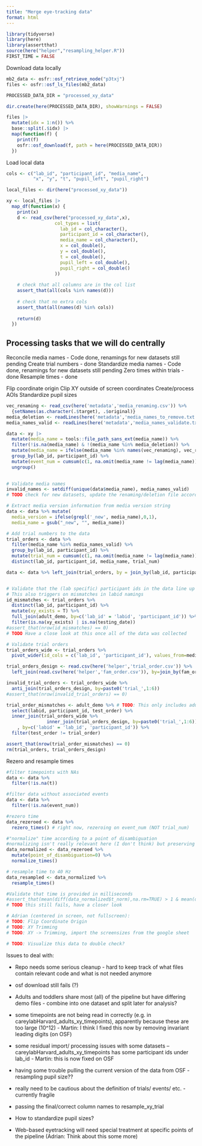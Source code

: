 ```yaml
---
title: "Merge eye-tracking data"
format: html
---
```


```r
library(tidyverse)
library(here)
library(assertthat)
source(here("helper","resampling_helper.R"))
FIRST_TIME = FALSE
```

Download data locally

```r

mb2_data <- osfr::osf_retrieve_node("p3txj")
files <- osfr::osf_ls_files(mb2_data)

PROCESSED_DATA_DIR = "processed_xy_data"

dir.create(here(PROCESSED_DATA_DIR), showWarnings = FALSE)

files |>
  mutate(idx = 1:n()) %>%
  base::split(.$idx) |>
  map(function(f) {
    print(f)
    osfr::osf_download(f, path = here(PROCESSED_DATA_DIR))
  })
```

Load local data

```r
cols <- c("lab_id", "participant_id", "media_name", 
          "x", "y", "t", "pupil_left", "pupil_right")

local_files <- dir(here("processed_xy_data"))

xy <- local_files |>
  map_df(function(x) {
    print(x)
    d <- read_csv(here("processed_xy_data",x),
                  col_types = list(
                    lab_id = col_character(),
                    participant_id = col_character(),
                    media_name = col_character(),
                    x = col_double(),
                    y = col_double(),
                    t = col_double(),
                    pupil_left = col_double(),
                    pupil_right = col_double()
                  ))
    
    # check that all columns are in the col list
    assert_that(all(cols %in% names(d)))
    
    # check that no extra cols
    assert_that(all(names(d) %in% cols))
    
    return(d)
  })
```
## Processing tasks that we will do centrally

Reconcile media names - Code done, renamings for new datasets still pending
Create trial numbers - done
Standardize media names - Code done, renamings for new datasets still pending
Zero times within trials - done
Resample times - done

Flip coordinate origin
Clip XY outside of screen coordinates
Create/process AOIs
Standardize pupil sizes




```r

vec_renaming <- read_csv(here('metadata','media_renaming.csv')) %>%
  {setNames(as.character(.$target), .$original)}
media_deletion <- readLines(here('metadata','media_names_to_remove.txt'))
media_names_valid <- readLines(here('metadata','media_names_validate.txt'))

data <- xy |>
  mutate(media_name = tools::file_path_sans_ext(media_name)) %>%
  filter(!is.na(media_name) & !(media_name %in% media_deletion)) %>% 
  mutate(media_name = ifelse(media_name %in% names(vec_renaming), vec_renaming[as.character(media_name)], media_name)) %>% 
  group_by(lab_id, participant_id) %>% 
  mutate(event_num = cumsum(c(1, na.omit(media_name != lag(media_name))))) %>% 
  ungroup()

  
# Validate media names
invalid_names <- setdiff(unique(data$media_name), media_names_valid)
# TODO check for new datasets, update the renaming/deletion file accordingly

# Extract media version information from media version string
data <- data %>% mutate(
  media_version = ifelse(grepl('_new', media_name),0,1),
  media_name = gsub("_new", "", media_name))

# Add trial numbers to the data
trial_orders <- data %>% 
  filter(media_name %in% media_names_valid) %>%
  group_by(lab_id, participant_id) %>%
  mutate(trial_num = cumsum(c(1, na.omit(media_name != lag(media_name))))) %>%
  distinct(lab_id, participant_id, media_name, trial_num)

data <- data %>% left_join(trial_orders, by = join_by(lab_id, participant_id, media_name))


# Validate that the (lab specific) participant ids in the data line up with the ids from the (lab specific) demographic files
# This also triggers on mismatches in labid namings
id_mismatches <- trial_orders %>% 
  distinct(lab_id, participant_id) %>% 
  mutate(xy_exists = T) %>%
  full_join(adult_demo, by=c('lab_id' = 'labid', 'participant_id')) %>% 
  filter(is.na(xy_exists) | is.na(testing_date))
#assert_that(nrow(id_mismatches) == 0)
# TODO Have a close look at this once all of the data was collected

# Validate trial orders
trial_orders_wide <- trial_orders %>%
  pivot_wider(id_cols = c('lab_id', 'participant_id'), values_from=media_name, names_from=trial_num, names_prefix='trial_')

trial_orders_design <- read.csv(here('helper','trial_order.csv')) %>% 
  left_join(read.csv(here('helper','fam_order.csv')), by=join_by(fam_order))

invalid_trial_orders <- trial_orders_wide %>% 
  anti_join(trial_orders_design, by=paste0('trial_',1:6))
#assert_that(nrow(invalid_trial_orders) == 0)

trial_order_mismatches <- adult_demo %>% # TODO: This only includes adult data right now as the demographic script is still WIP
  select(labid, participant_id, test_order) %>% 
  inner_join(trial_orders_wide %>% 
               inner_join(trial_orders_design, by=paste0('trial_',1:6)) # determine seen trials
    , by=c('labid' = 'lab_id', 'participant_id')) %>% 
  filter(test_order != trial_order)

assert_that(nrow(trial_order_mismatches) == 0)
rm(trial_orders, trial_orders_design)
```

Rezero and resample times


```r
#filter timepoints with NAs
data <- data %>%
  filter(!is.na(t))

#filter data without associated events
data <- data %>%
  filter(!is.na(event_num))

#rezero time
data_rezeroed <- data %>%
  rezero_times() # right now, rezeroing on event_num (NOT trial_num)

#"normalize" time according to a point of disambiguation
#normalizing isn't really relevant here (I don't think) but preserving for now in case we want to include any time normalization
data_normalized <- data_rezeroed %>%
  mutate(point_of_disambiguation=0) %>% 
  normalize_times()

# resample time to 40 Hz
data_resampled <- data_normalized %>%
  resample_times()

#Validate that time is provided in milliseconds
#assert_that(mean(diff(data_normalized$t_norm),na.rm=TRUE) > 1 & mean(diff(data_normalized$t_norm), na.rm=TRUE) < 100)
# TODO this still fails, have a closer look

```

```r

# Adrian (centered in screen, not fullscreen): 
# TODO: Flip Coordinate Origin
# TODO: XY Trimming
# TODO: XY -> Trimming, import the screensizes from the google sheet

# TODO: Visualize this data to double check?

```


Issues to deal with:

- Repo needs some serious cleanup - hard to keep track of what files contain relevant code and what is not needed anymore
- osf download still fails (?)
- Adults and toddlers share most (all) of the pipeline but have differing demo files - combine into one dataset and split later for analysis?

- some timepoints are not being read in correctly (e.g. in careylabHarvard_adults_xy_timepoints), apparently because these are too large (10^12) - Martin: I think I fixed this now by removing invariant leading digits (on OSF)
- some residual import/ processing issues with some datasets
-- careylabHarvard_adults_xy_timepoints has some participant ids under lab_id - Martin: this is now fixed on OSF
- having some trouble pulling the current version of the data from OSF 
-resampling pupil size??
- really need to be cautious about the definition of trials/ events/ etc. - currently fragile 
- passing the final/correct column names to resample_xy_trial

- How to standardize pupil sizes?
- Web-based eyetracking will need special treatment at specific points of the pipeline (Adrian: Think about this some more)




